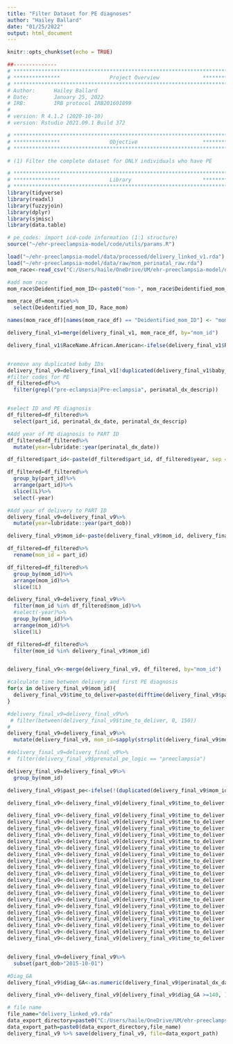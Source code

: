 ```yaml
---
title: "Filter Dataset for PE diagnoses"
author: "Hailey Ballard"
date: "01/25/2022"
output: html_document
---
```


```r
knitr::opts_chunk$set(echo = TRUE)
```

```r
##-------------- 
# **************************************************************************** #
# ***************                Project Overview              *************** #
# **************************************************************************** #
# Author:      Hailey Ballard
# Date:        January 25, 2022
# IRB:         IRB protocol IRB201601899  
#
# version: R 4.1.2 (2020-10-10)
# version: Rstudio 2021.09.1 Build 372  

# **************************************************************************** #
# ***************                Objective                     *************** #
# **************************************************************************** #

# (1) Filter the complete dataset for ONLY individuals who have PE

```


```r
# **************************************************************************** #
# ***************                Library                       *************** #
# **************************************************************************** #
library(tidyverse)
library(readxl)
library(fuzzyjoin)
library(dplyr)
library(sjmisc)
library(data.table)
```

```r

# pe_codes: import icd-code information (1:1 structure)
source("~/ehr-preeclampsia-model/code/utils/params.R")

load("~/ehr-preeclampsia-model/data/processed/delivery_linked_v1.rda")
load("~/ehr-preeclampsia-model/data/raw/mom_perinatal_raw.rda")
mom_race<-read_csv("C:/Users/haile/OneDrive/UM/ehr-preeclampsia-model/data/raw/baby_mom_at_birth_with_payer.csv")

```

```r

#add mom race
mom_race$Deidentified_mom_ID<-paste0("mom-", mom_race$Deidentified_mom_ID)

mom_race_df=mom_race%>%
  select(Deidentified_mom_ID, Race_mom)

names(mom_race_df)[names(mom_race_df) == "Deidentified_mom_ID"] <- "mom_id"

delivery_final_v1=merge(delivery_final_v1, mom_race_df, by="mom_id")

delivery_final_v1$RaceName.African.American<-ifelse(delivery_final_v1$Race_mom == "BLACK", "1", "0")



```


```r
#remove any duplicated baby IDs
delivery_final_v9=delivery_final_v1[!duplicated(delivery_final_v1$baby_id), ]
#filter codes for PE
df_filtered=df%>%
  filter(grepl("pre-eclampsia|Pre-eclampsia", perinatal_dx_descrip))


#select ID and PE diagnosis
df_filtered=df_filtered%>%
  select(part_id, perinatal_dx_date, perinatal_dx_descrip)

#Add year of PE diagnosis to PART ID
df_filtered=df_filtered%>%
  mutate(year=lubridate::year(perinatal_dx_date))

df_filtered$part_id<-paste(df_filtered$part_id, df_filtered$year, sep = "_")

df_filtered=df_filtered%>%
  group_by(part_id)%>%
  arrange(part_id)%>%
  slice(1L)%>%
  select(-year)

#Add year of delivery to PART ID
delivery_final_v9=delivery_final_v9%>%
  mutate(year=lubridate::year(part_dob))

delivery_final_v9$mom_id<-paste(delivery_final_v9$mom_id, delivery_final_v9$year, sep = "_")

df_filtered=df_filtered%>%
  rename(mom_id = part_id)

df_filtered=df_filtered%>%
  group_by(mom_id)%>%
  arrange(mom_id)%>%
  slice(1L)

delivery_final_v9=delivery_final_v9%>%
  filter(mom_id %in% df_filtered$mom_id)%>%
  #select(-year)%>%
  group_by(mom_id)%>%
  arrange(mom_id)%>%
  slice(1L)

df_filtered=df_filtered%>%
  filter(mom_id %in% delivery_final_v9$mom_id)


delivery_final_v9<-merge(delivery_final_v9, df_filtered, by="mom_id")

#calculate time between delivery and first PE diagnosis
for(x in delivery_final_v9$mom_id){
  delivery_final_v9$time_to_deliver=paste(difftime(delivery_final_v9$part_dob, delivery_final_v9$perinatal_dx_date, units="days"))
}

#delivery_final_v9=delivery_final_v9%>%
 # filter(between(delivery_final_v9$time_to_deliver, 0, 150))
#
delivery_final_v9=delivery_final_v9%>%
  mutate(delivery_final_v9, mom_id=sapply(strsplit(delivery_final_v9$mom_id, split="_", fixed=TRUE), function(x) (x[1])))

#delivery_final_v9=delivery_final_v9%>%
#  filter(delivery_final_v9$prenatal_pe_logic == "preeclampsia")

delivery_final_v9=delivery_final_v9%>%
  group_by(mom_id)

delivery_final_v9$past_pe<-ifelse(!(duplicated(delivery_final_v9$mom_id)), "0", "1")

delivery_final_v9<-delivery_final_v9[delivery_final_v9$time_to_deliver >= 0, ]

delivery_final_v9<-delivery_final_v9[delivery_final_v9$time_to_deliver != 177, ]
delivery_final_v9<-delivery_final_v9[delivery_final_v9$time_to_deliver != 153, ]
delivery_final_v9<-delivery_final_v9[delivery_final_v9$time_to_deliver != 156, ]
delivery_final_v9<-delivery_final_v9[delivery_final_v9$time_to_deliver != 162, ]
delivery_final_v9<-delivery_final_v9[delivery_final_v9$time_to_deliver != 166, ]
delivery_final_v9<-delivery_final_v9[delivery_final_v9$time_to_deliver != 167, ]
delivery_final_v9<-delivery_final_v9[delivery_final_v9$time_to_deliver != 169, ]
delivery_final_v9<-delivery_final_v9[delivery_final_v9$time_to_deliver != 181, ]
delivery_final_v9<-delivery_final_v9[delivery_final_v9$time_to_deliver != 184, ]
delivery_final_v9<-delivery_final_v9[delivery_final_v9$time_to_deliver != 188, ]
delivery_final_v9<-delivery_final_v9[delivery_final_v9$time_to_deliver != 192, ]
delivery_final_v9<-delivery_final_v9[delivery_final_v9$time_to_deliver != 197, ]
delivery_final_v9<-delivery_final_v9[delivery_final_v9$time_to_deliver != 205, ]
delivery_final_v9<-delivery_final_v9[delivery_final_v9$time_to_deliver != 209, ]
delivery_final_v9<-delivery_final_v9[delivery_final_v9$time_to_deliver != 212, ]
delivery_final_v9<-delivery_final_v9[delivery_final_v9$time_to_deliver != 216, ]
delivery_final_v9<-delivery_final_v9[delivery_final_v9$time_to_deliver != 222, ]
delivery_final_v9<-delivery_final_v9[delivery_final_v9$time_to_deliver != 224, ]
delivery_final_v9<-delivery_final_v9[delivery_final_v9$time_to_deliver != 306, ]
delivery_final_v9<-delivery_final_v9[delivery_final_v9$time_to_deliver != 324, ]


delivery_final_v9=delivery_final_v9%>%
  subset(part_dob>"2015-10-01")

#Diag_GA
delivery_final_v9$diag_GA<-as.numeric(delivery_final_v9$perinatal_dx_date - delivery_final_v9$pregnancy_start_date)

delivery_final_v9<-delivery_final_v9[delivery_final_v9$diag_GA >=140, ]
```

```r
# file name
file_name="delivery_linked_v9.rda"
data_export_directory=paste0("C:/Users/haile/OneDrive/UM/ehr-preeclampsia-model/data/processed/") 
data_export_path=paste0(data_export_directory,file_name)
delivery_final_v9 %>% save(delivery_final_v9, file=data_export_path)
```

